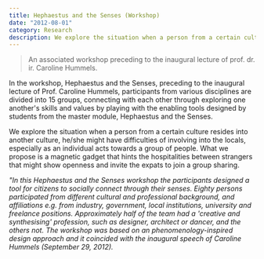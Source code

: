 ```yaml
---
title: Hephaestus and the Senses (Workshop)
date: "2012-08-01"
category: Research
description: We explore the situation when a person from a certain culture resides into another culture.
---
```


> An associated workshop preceding to the inaugural lecture of prof. dr. ir. Caroline Hummels.

In the workshop, Hephaestus and the Senses, preceding to the inaugural lecture of Prof. Caroline Hummels, participants from various disciplines are divided into 15 groups, connecting with each other through exploring one another's skills and values by playing with the enabling tools designed by students from the master module, Hephaestus and the Senses.

We explore the situation when a person from a certain culture resides into another culture, he/she might have difficulties of involving into the locals, especially as an individual acts towards a group of people. What we propose is a magnetic gadget that hints the hospitalities between strangers that might show openness and invite the expats to join a group sharing.

<EmbedVideo
  width="wide"
  host="vimeo"
  source="50407524"
  title=""
/>

*"In this Hephaestus and the Senses workshop the participants designed a tool for citizens to socially connect through their senses. Eighty persons participated from different cultural and professional background, and affiliations e.g. from industry, government, local institutions, university and freelance positions. Approximately half of the team had a 'creative and synthesising' profession, such as designer, architect or dancer, and the others not. The workshop was based on an phenomenology-inspired design approach and it coincided with the inaugural speech of Caroline Hummels (September 29, 2012).*

<EmbedVideo
  width="wide"
  host="vimeo"
  source="98431380"
  title=""
/>

